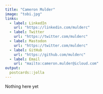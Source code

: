 ```yaml
---
title: "Cameron Mulder"
image: "tobi.jpg"
links:
  - label: LinkedIn
    url: "https://linkedin.com/mulderc"
  - label: Twitter
    url: "https://twitter.com/mulderc"
  - label: Mastodon
    url: "https://twitter.com/mulderc"
  - label: GitHub
    url: "https://github.com/mulderc"
  - label: Email
    url: "mailto:cameron.mulder@icloud.com"
output:
  postcards::jolla
---
```

 
Nothing here yet

